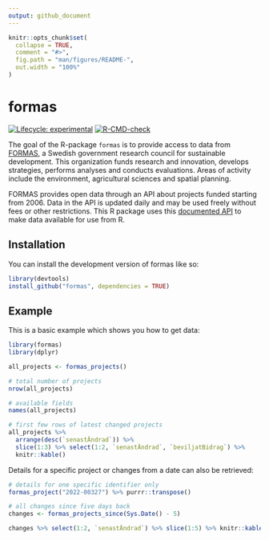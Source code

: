 ```yaml
---
output: github_document
---
```


<!-- README.md is generated from README.Rmd. Please edit that file -->

```r
knitr::opts_chunk$set(
  collapse = TRUE,
  comment = "#>",
  fig.path = "man/figures/README-",
  out.width = "100%"
)
```

# formas

<!-- badges: start -->
[![Lifecycle: experimental](https://img.shields.io/badge/lifecycle-experimental-orange.svg)](https://lifecycle.r-lib.org/articles/stages.html#experimental)
[![R-CMD-check](https://github.com/KTH-Library/formas/actions/workflows/R-CMD-check.yaml/badge.svg)](https://github.com/KTH-Library/formas/actions/workflows/R-CMD-check.yaml)
<!-- badges: end -->

The goal of the R-package `formas` is to provide access to data from [FORMAS](https://formas.se/en/start-page.html), a Swedish government research council for sustainable development. This organization funds research and innovation, develops strategies, performs analyses and conducts evaluations. Areas of activity include the environment, agricultural sciences and spatial planning.

FORMAS provides open data through an API about projects funded starting from 2006. Data in the API is updated daily and may be used freely without fees or other restrictions. This R package uses this [documented API](https://formas.se/en/start-page/about-formas/what-we-do/open-data---api-containing-information-on-funded-projects/documentation-for-api-containing-information-on-funded-projects.html) to make data available for use from R.

## Installation

You can install the development version of formas like so:

``` r
library(devtools)
install_github("formas", dependencies = TRUE)
```

## Example

This is a basic example which shows you how to get data:

```r
library(formas)
library(dplyr)

all_projects <- formas_projects()

# total number of projects
nrow(all_projects)

# available fields
names(all_projects)

# first few rows of latest changed projects
all_projects %>% 
  arrange(desc(`senastÄndrad`)) %>% 
  slice(1:3) %>% select(1:2, `senastÄndrad`, `beviljatBidrag`) %>%
  knitr::kable()

```

Details for a specific project or changes from a date can also be retrieved:

```r
# details for one specific identifier only
formas_project("2022-00327") %>% purrr::transpose()

# all changes since five days back
changes <- formas_projects_since(Sys.Date() - 5)

changes %>% select(1:2, `senastÄndrad`) %>% slice(1:5) %>% knitr::kable()

```

